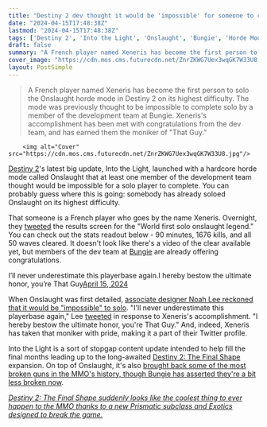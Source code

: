 ```yaml
---
title: "Destiny 2 dev thought it would be 'impossible' for someone to clear the MMO FPS's new horde mode solo until now: 'I'll never underestimate this playerbase again'"
date: "2024-04-15T17:48:38Z"
lastmod: "2024-04-15T17:48:38Z"
tags: ['Destiny 2', 'Into the Light', 'Onslaught', 'Bungie', 'Horde Mode', 'Solo Player', 'Noah Lee', 'Xeneris', 'The Final Shape', 'Prismatic Subclass', 'Exotics']
draft: false
summary: "A French player named Xeneris has become the first person to solo the Onslaught horde mode in Destiny 2 on its highest difficulty. The mode was previously thought to be impossible to complete solo by a member of the development team at Bungie. Xeneris's accomplishment has been met with congratulations from the dev team, and has earned them the moniker of 'That Guy.'"
cover_image: "https://cdn.mos.cms.futurecdn.net/ZnrZKWG7Uex3wqGK7W33U8.jpg" 
layout: PostSimple
---
```

> A French player named Xeneris has become the first person to solo the Onslaught horde mode in Destiny 2 on its highest difficulty. The mode was previously thought to be impossible to complete solo by a member of the development team at Bungie. Xeneris's accomplishment has been met with congratulations from the dev team, and has earned them the moniker of "That Guy."


        <img alt="Cover" src="https://cdn.mos.cms.futurecdn.net/ZnrZKWG7Uex3wqGK7W33U8.jpg"/>
        
[Destiny 2](https://www.gamesradar.com/destiny-2-guide-walkthrough/)'s latest big update, Into the Light, launched with a hardcore horde mode called Onslaught that at least one member of the development team thought would be impossible for a solo player to complete. You can probably guess where this is going: somebody has already soloed Onslaught on its highest difficulty.

That someone is a French player who goes by the name Xeneris. Overnight, they [<u>tweeted</u>](https://twitter.com/Xeneris_V/status/1779757148374786488) the results screen for the "World first solo onslaught legend." You can check out the stats readout below - 90 minutes, 1676 kills, and all 50 waves cleared. It doesn't look like there's a video of the clear available yet, but members of the dev team at [Bungie](https://www.gamesradar.com/uk/tag/bungie/) are already offering congratulations. 

I’ll never underestimate this playerbase again.I hereby bestow the ultimate honor, you’re That Guy[April 15, 2024](https://twitter.com/BlazingMuffinz/status/1779798747905736714)

When Onslaught was first detailed, [associate designer Noah Lee reckoned that it would be "impossible" to solo](https://www.gamesradar.com/destiny-2s-new-onslaught-mode-looks-like-the-call-of-duty-zombies-style-horde-mode-the-mmo-has-always-been-perfect-for-and-bungie-thinks-its-impossible-to-solo/). "I'll never underestimate this playerbase again," Lee [tweeted](https://twitter.com/BlazingMuffinz/status/1779798747905736714) in response to Xeneris's accomplishment. "I hereby bestow the ultimate honor, you're That Guy." And, indeed, Xeneris has taken that moniker with pride, making it a part of their Twitter profile.

Into the Light is a sort of stopgap content update intended to help fill the final months leading up to the long-awaited [Destiny 2: The Final Shape](https://www.gamesradar.com/destiny-2-the-final-shape-guide/) expansion. On top of Onslaught, it's also [brought back some of the most broken guns in the MMO's history, though Bungie has asserted they're a bit less broken now](https://www.gamesradar.com/destiny-2-is-bringing-back-some-of-the-most-broken-guns-in-the-mmos-history-but-bungie-says-theyre-less-broken-now/).

[<em>Destiny 2: The Final Shape suddenly looks like the coolest thing to ever happen to the MMO thanks to a new Prismatic subclass and Exotics designed to break the game.</em>](https://www.gamesradar.com/destiny-2-the-final-shape-suddenly-looks-like-the-coolest-thing-to-ever-happen-to-the-mmo-thanks-to-a-new-prismatic-subclass-and-exotics-designed-to-break-the-game/)
        